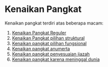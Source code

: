 # Kenaikan Pangkat

Kenaikan pangkat terdiri atas beberapa macam:

1. [Kenaikan Pangkat Reguler](/kenaikan-pangkat/reguler)
2. [Kenaikan Pangkat pilihan struktural](/kenaikan-pangkat/struktural)
3. [Kenaikan pangkat pilihan fungsional](/kenaikan-pangkat/fungsional)
4. [Kenaikan pangkat anumerta](/kenaikan-pangkat/anumerta)
5. [Kenaikan pangkat penyesuaian ijazah](/kenaikan-pangkat/penyesuaian-ijazah)
6. [Kenaikan pangkat karena meninggal dunia](/kenaikan-pangkat/pengabdian-meninggal)

